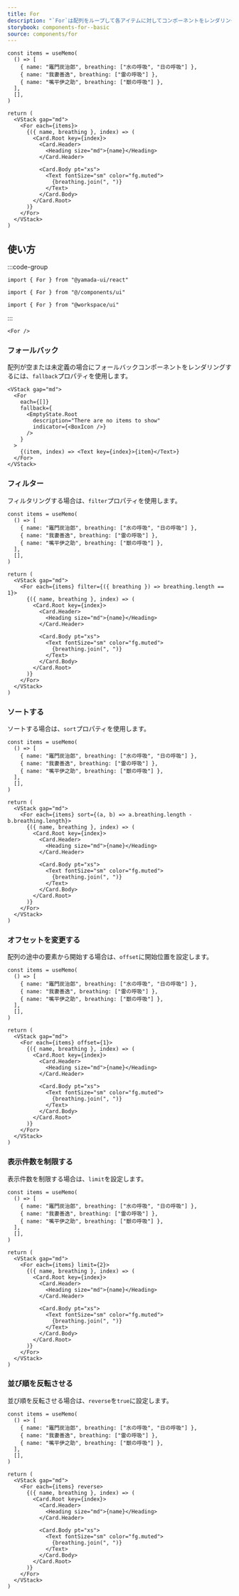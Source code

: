 ```yaml
---
title: For
description: "`For`は配列をループして各アイテムに対してコンポーネントをレンダリングするために使用されるコンポーネントです。"
storybook: components-for--basic
source: components/for
---
```


```tsx preview functional
const items = useMemo(
  () => [
    { name: "竈門炭治郎", breathing: ["水の呼吸", "日の呼吸"] },
    { name: "我妻善逸", breathing: ["雷の呼吸"] },
    { name: "嘴平伊之助", breathing: ["獣の呼吸"] },
  ],
  [],
)

return (
  <VStack gap="md">
    <For each={items}>
      {({ name, breathing }, index) => (
        <Card.Root key={index}>
          <Card.Header>
            <Heading size="md">{name}</Heading>
          </Card.Header>

          <Card.Body pt="xs">
            <Text fontSize="sm" color="fg.muted">
              {breathing.join(", ")}
            </Text>
          </Card.Body>
        </Card.Root>
      )}
    </For>
  </VStack>
)
```

## 使い方

:::code-group

```tsx [package]
import { For } from "@yamada-ui/react"
```

```tsx [alias]
import { For } from "@/components/ui"
```

```tsx [monorepo]
import { For } from "@workspace/ui"
```

:::

```tsx
<For />
```

### フォールバック

配列が空または未定義の場合にフォールバックコンポーネントをレンダリングするには、`fallback`プロパティを使用します。

```tsx preview
<VStack gap="md">
  <For
    each={[]}
    fallback={
      <EmptyState.Root
        description="There are no items to show"
        indicator={<BoxIcon />}
      />
    }
  >
    {(item, index) => <Text key={index}>{item}</Text>}
  </For>
</VStack>
```

### フィルター

フィルタリングする場合は、`filter`プロパティを使用します。

```tsx preview functional
const items = useMemo(
  () => [
    { name: "竈門炭治郎", breathing: ["水の呼吸", "日の呼吸"] },
    { name: "我妻善逸", breathing: ["雷の呼吸"] },
    { name: "嘴平伊之助", breathing: ["獣の呼吸"] },
  ],
  [],
)

return (
  <VStack gap="md">
    <For each={items} filter={({ breathing }) => breathing.length == 1}>
      {({ name, breathing }, index) => (
        <Card.Root key={index}>
          <Card.Header>
            <Heading size="md">{name}</Heading>
          </Card.Header>

          <Card.Body pt="xs">
            <Text fontSize="sm" color="fg.muted">
              {breathing.join(", ")}
            </Text>
          </Card.Body>
        </Card.Root>
      )}
    </For>
  </VStack>
)
```

### ソートする

ソートする場合は、`sort`プロパティを使用します。

```tsx preview functional
const items = useMemo(
  () => [
    { name: "竈門炭治郎", breathing: ["水の呼吸", "日の呼吸"] },
    { name: "我妻善逸", breathing: ["雷の呼吸"] },
    { name: "嘴平伊之助", breathing: ["獣の呼吸"] },
  ],
  [],
)

return (
  <VStack gap="md">
    <For each={items} sort={(a, b) => a.breathing.length - b.breathing.length}>
      {({ name, breathing }, index) => (
        <Card.Root key={index}>
          <Card.Header>
            <Heading size="md">{name}</Heading>
          </Card.Header>

          <Card.Body pt="xs">
            <Text fontSize="sm" color="fg.muted">
              {breathing.join(", ")}
            </Text>
          </Card.Body>
        </Card.Root>
      )}
    </For>
  </VStack>
)
```

### オフセットを変更する

配列の途中の要素から開始する場合は、`offset`に開始位置を設定します。

```tsx preview functional
const items = useMemo(
  () => [
    { name: "竈門炭治郎", breathing: ["水の呼吸", "日の呼吸"] },
    { name: "我妻善逸", breathing: ["雷の呼吸"] },
    { name: "嘴平伊之助", breathing: ["獣の呼吸"] },
  ],
  [],
)

return (
  <VStack gap="md">
    <For each={items} offset={1}>
      {({ name, breathing }, index) => (
        <Card.Root key={index}>
          <Card.Header>
            <Heading size="md">{name}</Heading>
          </Card.Header>

          <Card.Body pt="xs">
            <Text fontSize="sm" color="fg.muted">
              {breathing.join(", ")}
            </Text>
          </Card.Body>
        </Card.Root>
      )}
    </For>
  </VStack>
)
```

### 表示件数を制限する

表示件数を制限する場合は、`limit`を設定します。

```tsx preview functional
const items = useMemo(
  () => [
    { name: "竈門炭治郎", breathing: ["水の呼吸", "日の呼吸"] },
    { name: "我妻善逸", breathing: ["雷の呼吸"] },
    { name: "嘴平伊之助", breathing: ["獣の呼吸"] },
  ],
  [],
)

return (
  <VStack gap="md">
    <For each={items} limit={2}>
      {({ name, breathing }, index) => (
        <Card.Root key={index}>
          <Card.Header>
            <Heading size="md">{name}</Heading>
          </Card.Header>

          <Card.Body pt="xs">
            <Text fontSize="sm" color="fg.muted">
              {breathing.join(", ")}
            </Text>
          </Card.Body>
        </Card.Root>
      )}
    </For>
  </VStack>
)
```

### 並び順を反転させる

並び順を反転させる場合は、`reverse`を`true`に設定します。

```tsx preview functional
const items = useMemo(
  () => [
    { name: "竈門炭治郎", breathing: ["水の呼吸", "日の呼吸"] },
    { name: "我妻善逸", breathing: ["雷の呼吸"] },
    { name: "嘴平伊之助", breathing: ["獣の呼吸"] },
  ],
  [],
)

return (
  <VStack gap="md">
    <For each={items} reverse>
      {({ name, breathing }, index) => (
        <Card.Root key={index}>
          <Card.Header>
            <Heading size="md">{name}</Heading>
          </Card.Header>

          <Card.Body pt="xs">
            <Text fontSize="sm" color="fg.muted">
              {breathing.join(", ")}
            </Text>
          </Card.Body>
        </Card.Root>
      )}
    </For>
  </VStack>
)
```
